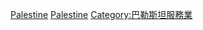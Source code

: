 {{Commons cat|Transport in Palestine}}

[[Category:亞洲各國交通|Palestine]]
[[Category:中東交通|Palestine]]
[[Category:巴勒斯坦服務業|Category:巴勒斯坦服務業]]